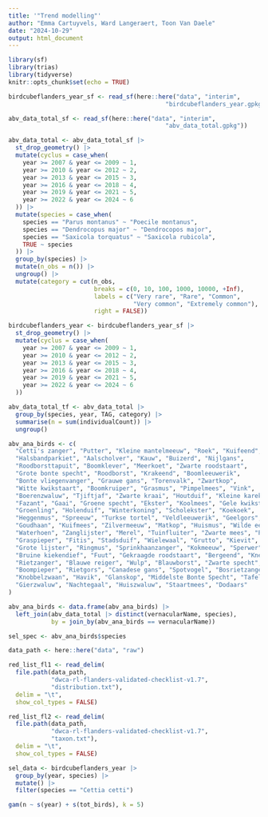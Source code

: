 ```yaml
---
title: '"Trend modelling"'
author: "Emma Cartuyvels, Ward Langeraert, Toon Van Daele"
date: "2024-10-29"
output: html_document
---
```


```r
library(sf)
library(trias)
library(tidyverse)
knitr::opts_chunk$set(echo = TRUE)
```

```r
birdcubeflanders_year_sf <- read_sf(here::here("data", "interim",
                                            "birdcubeflanders_year.gpkg"))

abv_data_total_sf <- read_sf(here::here("data", "interim",
                                            "abv_data_total.gpkg"))
```

```r
abv_data_total <- abv_data_total_sf |>
  st_drop_geometry() |>
  mutate(cyclus = case_when(
    year >= 2007 & year <= 2009 ~ 1,
    year >= 2010 & year <= 2012 ~ 2,
    year >= 2013 & year <= 2015 ~ 3,
    year >= 2016 & year <= 2018 ~ 4,
    year >= 2019 & year <= 2021 ~ 5,
    year >= 2022 & year <= 2024 ~ 6
  )) |>
  mutate(species = case_when(
    species == "Parus montanus" ~ "Poecile montanus",
    species == "Dendrocopus major" ~ "Dendrocopos major",
    species == "Saxicola torquatus" ~ "Saxicola rubicola",
    TRUE ~ species
  )) |>
  group_by(species) |>
  mutate(n_obs = n()) |>
  ungroup() |>
  mutate(category = cut(n_obs,
                        breaks = c(0, 10, 100, 1000, 10000, +Inf),
                        labels = c("Very rare", "Rare", "Common",
                                   "Very common", "Extremely common"),
                        right = FALSE))

birdcubeflanders_year <- birdcubeflanders_year_sf |>
  st_drop_geometry() |>
  mutate(cyclus = case_when(
    year >= 2007 & year <= 2009 ~ 1,
    year >= 2010 & year <= 2012 ~ 2,
    year >= 2013 & year <= 2015 ~ 3,
    year >= 2016 & year <= 2018 ~ 4,
    year >= 2019 & year <= 2021 ~ 5,
    year >= 2022 & year <= 2024 ~ 6
  ))

abv_data_total_tf <- abv_data_total |>
  group_by(species, year, TAG, category) |>
  summarise(n = sum(individualCount)) |>
  ungroup()
```

```r
abv_ana_birds <- c(
  "Cetti's zanger", "Putter", "Kleine mantelmeeuw", "Roek", "Kuifeend",
  "Halsbandparkiet", "Aalscholver", "Kauw", "Buizerd", "Nijlgans",
  "Roodborsttapuit", "Boomklever", "Meerkoet", "Zwarte roodstaart",
  "Grote bonte specht", "Roodborst", "Krakeend", "Boomleeuwerik",
  "Bonte vliegenvanger", "Grauwe gans", "Torenvalk", "Zwartkop",
  "Witte kwikstaart", "Boomkruiper", "Grasmus", "Pimpelmees", "Vink",
  "Boerenzwaluw", "Tjiftjaf", "Zwarte kraai", "Houtduif", "Kleine karekiet",
  "Fazant", "Gaai", "Groene specht", "Ekster", "Koolmees", "Gele kwikstaart",
  "Groenling", "Holenduif", "Winterkoning", "Scholekster", "Koekoek",
  "Heggenmus", "Spreeuw", "Turkse tortel", "Veldleeuwerik", "Geelgors",
  "Goudhaan", "Kuifmees", "Zilvermeeuw", "Matkop", "Huismus", "Wilde eend",
  "Waterhoen", "Zanglijster", "Merel", "Tuinfluiter", "Zwarte mees", "Patrijs",
  "Graspieper", "Fitis", "Stadsduif", "Wielewaal", "Grutto", "Kievit",
  "Grote lijster", "Ringmus", "Sprinkhaanzanger", "Kokmeeuw", "Sperwer",
  "Bruine kiekendief", "Fuut", "Gekraagde roodstaart", "Bergeend", "Kneu",
  "Rietzanger", "Blauwe reiger", "Wulp", "Blauwborst", "Zwarte specht",
  "Boompieper", "Rietgors", "Canadese gans", "Spotvogel", "Bosrietzanger",
  "Knobbelzwaan", "Havik", "Glanskop", "Middelste Bonte Specht", "Tafeleend",
  "Gierzwaluw", "Nachtegaal", "Huiszwaluw", "Staartmees", "Dodaars"
)

abv_ana_birds <- data.frame(abv_ana_birds) |>
  left_join(abv_data_total |> distinct(vernacularName, species),
            by = join_by(abv_ana_birds == vernacularName))

sel_spec <- abv_ana_birds$species
```

```r
data_path <- here::here("data", "raw")

red_list_fl1 <- read_delim(
  file.path(data_path,
            "dwca-rl-flanders-validated-checklist-v1.7",
            "distribution.txt"),
  delim = "\t",
  show_col_types = FALSE)

red_list_fl2 <- read_delim(
  file.path(data_path,
            "dwca-rl-flanders-validated-checklist-v1.7",
            "taxon.txt"),
  delim = "\t",
  show_col_types = FALSE)
```

```r
sel_data <- birdcubeflanders_year |>
  group_by(year, species) |>
  mutate() |>
  filter(species == "Cettia cetti")

gam(n ~ s(year) + s(tot_birds), k = 5)
```

